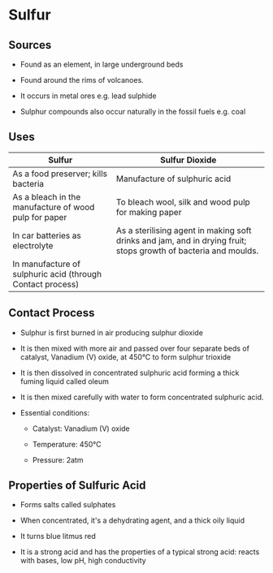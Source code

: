 
# Sulfur

Sources
-------

-   Found as an element, in large underground beds

-   Found around the rims of volcanoes.

-   It occurs in metal ores e.g. lead sulphide

-   Sulphur compounds also occur naturally in the fossil fuels e.g. coal

Uses
----

| Sulfur | Sulfur Dioxide |
| --- | --- |
| As a food preserver; kills bacteria | Manufacture of sulphuric acid |
| As a bleach in the manufacture of wood pulp for paper | To bleach wool, silk and wood pulp for making paper |
| In car batteries as electrolyte | As a sterilising agent in making soft drinks and jam, and in drying fruit; stops growth of bacteria and moulds. |
| In manufacture of sulphuric acid (through Contact process) |

Contact Process
---------------

-   Sulphur is first burned in air producing sulphur dioxide

-   It is then mixed with more air and passed over four separate beds of catalyst, Vanadium (V) oxide, at 450°C to form sulphur trioxide

-   It is then dissolved in concentrated sulphuric acid forming a thick fuming liquid called oleum

-   It is then mixed carefully with water to form concentrated sulphuric acid.

-   Essential conditions:

    -   Catalyst: Vanadium (V) oxide

    -   Temperature: 450°C

    -   Pressure: 2atm

Properties of Sulfuric Acid
---------------------------

-   Forms salts called sulphates

-   When concentrated, it's a dehydrating agent, and a thick oily liquid

-   It turns blue litmus red

-   It is a strong acid and has the properties of a typical strong acid: reacts with bases, low pH, high conductivity
